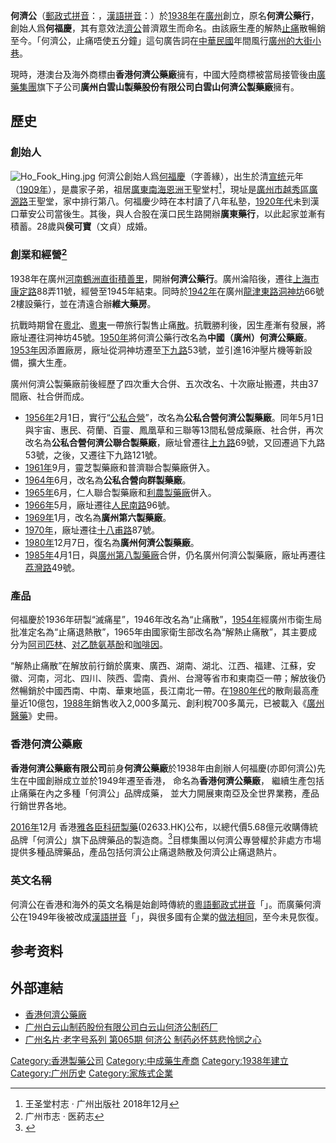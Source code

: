 {{Otheruses|subject=|other=游戏[[腳不沾地|腳不沾地]]的[[香港|香港]]版本|何濟公 (遊戲)}}
'''何濟公'''（[[郵政式拼音|郵政式拼音]]：{{lang|en|Ho Chai Kung}}，[[漢語拼音|漢語拼音]]：{{lang|pinyin|Hejigong}}）於[[1938年|1938年]]在[[廣州|廣州]]創立，原名'''何濟公藥行'''，創始人爲'''何福慶'''，其有意效法[[濟公|濟公]]普濟眾生而命名。由該廠生產的解熱[[止痛|止痛]]散暢銷至今。「何濟公，止痛唔使五分鐘」這句廣告詞在[[中華民國|中華民國]]年間風行[[廣州街道列表|廣州的大街小巷]]。

現時，港澳台及海外商標由'''香港何濟公藥廠'''擁有，中國大陸商標被當局接管後由[[廣藥集團|廣藥集團]]旗下子公司'''廣州白雲山製藥股份有限公司白雲山何濟公製藥廠'''擁有。

== 歷史 ==
=== 創始人 ===
[[File:Ho_Fook_Hing.jpg|thumb]]
何濟公創始人爲[[何福慶|何福慶]]（字善緣），出生於清[[宣统|宣统]]元年（[[1909年|1909年]]），是農家子弟，祖居[[廣東|廣東]][[南海|南海]][[恩洲|恩洲]]王聖堂村<ref>王圣堂村志 · 广州出版社 2018年12月</ref>，現址是[[廣州市|廣州市]][[越秀區|越秀區]][[廣源路|廣源路]]王聖堂，家中排行第八。何福慶少時在本村讀了八年私塾，[[1920年代|1920年代]]未到漢口華安公司當後生。其後，與人合股在漢口民生路開辦'''廣東藥行'''，以此起家並漸有積蓄。28歲與'''侯可寶'''（文貞）成婚。

=== 創業和經營<ref>广州市志 · 医葯志</ref> ===
1938年在廣州[[河南_(广州)|河南]][[鶴洲直街|鶴洲直街]][[積善里|積善里]]，開辦'''何濟公藥行'''。廣州淪陷後，遷往[[上海市|上海市]][[康定路|康定路]]88弄11號，經營至1945年結束。同時於[[1942年|1942年]]在廣州[[龍津東路|龍津東路]][[洞神坊|洞神坊]]66號2樓設藥行，並在清遠合辦'''維大藥房'''。

抗戰時期曾在[[粵北|粵北]]、[[粵東|粵東]]一帶旅行製售止痛[[散|散]]。抗戰勝利後，因生產漸有發展，將廠址遷往洞神坊45號。[[1950年|1950年]]將何濟公藥行改名為'''中國（廣州）何濟公藥廠'''。[[1953年|1953年]]因添置廠房，廠址從洞神坊遷至[[下九路|下九路]]53號，並引進16沖壓片機等新設備，擴大生產。

廣州何濟公製藥廠前後經歷了四次重大合併、五次改名、十次廠址搬遷，共由37間廠、社合併而成。

* [[1956年|1956年]]2月1日，實行“[[公私合營|公私合營]]”，改名為'''公私合營何濟公製藥廠'''。同年5月1日與宇宙、惠民、荷蘭、百靈、鳳凰草和三聯等13間私營成藥廠、社合併，再次改名為'''公私合營何濟公聯合製藥廠'''，廠址曾遷往[[上九路|上九路]]69號，又回遷過下九路53號，之後，又遷往下九路121號。
* [[1961年|1961年]]9月，靈芝製藥廠和普濟聯合製藥廠併入。
* [[1964年|1964年]]6月，改名為'''公私合營向群製藥廠'''。
* [[1965年|1965年]]6月，仁人聯合製藥廠和[[利農製藥廠|利農製藥廠]]併入。
* [[1966年|1966年]]5月，廠址遷往[[人民南路|人民南路]]96號。
* [[1969年|1969年]]1月，改名為'''廣州第六製藥廠'''。
* [[1970年|1970年]]，廠址遷往[[十八甫路|十八甫路]]87號。
* [[1980年|1980年]]12月7日，復名為'''廣州何濟公製藥廠'''。
* [[1985年|1985年]]4月1日，與[[廣州第八製藥廠|廣州第八製藥廠]]合併，仍名廣州何濟公製藥廠，廠址再遷往[[荔灣路|荔灣路]]49號。

=== 產品 ===
何福慶於1936年研製“滅痛星”，1946年改名為“止痛散”，[[1954年|1954年]]經廣州市衛生局批准定名為“止痛退熱散”，1965年由國家衛生部改名為“解熱止痛散”，其主要成分为[[阿司匹林|阿司匹林]]、[[对乙酰氨基酚|对乙酰氨基酚]]和[[咖啡因|咖啡因]]。

“解熱止痛散”在解放前行銷於廣東、廣西、湖南、湖北、江西、福建、江蘇，安徽、河南，河北、四川、陝西、雲南、貴州、台灣等省市和東南亞一帶；解放後仍然暢銷於中國西南、中南、華東地區，長江南北一帶。在[[1980年代|1980年代]]的散劑最高產量近10億包，[[1988年|1988年]]銷售收入2,000多萬元、創利稅700多萬元，已被載入《[[廣州醫藥|廣州醫藥]]》史冊。

=== 香港何濟公藥廠 ===
'''香港何濟公藥廠有限公司'''前身'''何濟公藥廠'''於1938年由創辦人何福慶(亦即何濟公)先生在中國創辦成立並於1949年遷至香港， 命名為'''香港何濟公藥廠'''， 繼續生產包括止痛藥在內之多種「何濟公」品牌成藥， 並大力開展東南亞及全世界業務，產品行銷世界各地。

[[2016年|2016年]]12月 香港[[雅各臣科研製藥|雅各臣科研製藥]](02633.HK)公布，以總代價5.68億元收購傳統品牌「何濟公」旗下品牌藥品的製造商。<ref>{{Cite web |url=https://www2.hkej.com/instantnews/stock/article/1453360%2C%E4%BF%A1%E5%A0%B1%E8%B2%A1%E7%B6%93%E6%96%B0%E8%81%9E |title=2016年12月13日: 雅各臣科研製藥5.68億購何濟公藥廠 |access-date=2020年7月16日 |archive-url=https://web.archive.org/web/20190608025341/https://www2.hkej.com/instantnews/stock/article/1453360,%E4%BF%A1%E5%A0%B1%E8%B2%A1%E7%B6%93%E6%96%B0%E8%81%9E |archive-date=2019年6月8日 |dead-url=yes }}</ref>目標集團以何濟公專營權於非處方市場提供多種品牌藥品，產品包括何濟公止痛退熱散及何濟公止痛退熱片。

=== 英文名稱 ===
何濟公在香港和海外的英文名稱是始創時傳統的[[粵語羅馬化方案|粵語]][[郵政式拼音|郵政式拼音]]「{{lang|en|Ho Chai Kung}}」。而廣藥何濟公在1949年後被改成[[漢語拼音|漢語拼音]]「{{lang|pinyin|Hejigong}}」，與很多國有企業的[[广州地名#传统（粤拼）地名及建筑物名称列表|做法相同]]，至今未見恢復。

== 参考资料 ==
<References />
<References />
<References />
== 外部連結 ==
* [http://www.hochaikung.com.hk 香港何濟公藥廠] {{Wayback|url=http://www.hochaikung.com.hk/ |date=20200902225534 }}
* [http://www.byshjg.com 广州白云山制药股份有限公司白云山何济公制药厂] {{Wayback|url=http://www.byshjg.com/ |date=20201127094331 }}
* [http://news.gd.sina.com.cn/news/2009/11/11/719068.html 广州名片·老字号系列 第065期 何济公 制药必怀慈悲怜悯之心] {{Wayback|url=http://news.gd.sina.com.cn/news/2009/11/11/719068.html |date=20200902225541 }}

{{广州}}
{{广州医药集团有限公司}}
[[Category:香港製藥公司|Category:香港製藥公司]]
[[Category:中成藥生產商|Category:中成藥生產商]]
[[Category:1938年建立|Category:1938年建立]]
[[Category:广州历史|Category:广州历史]]
[[Category:家族式企業|Category:家族式企業]]